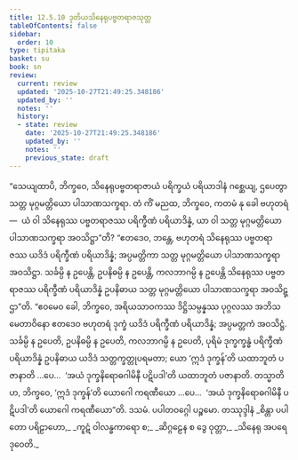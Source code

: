 ```yaml
---
title: 12.5.10 ဒုတိယသိနေရုပဗ္ဗတရာဇသုတ္တ
tableOfContents: false
sidebar:
  order: 10
type: tipitaka
basket: su
book: sn
review:
  current: review
  updated: '2025-10-27T21:49:25.348186'
  updated_by: ''
  notes: ''
  history:
  - state: review
    date: '2025-10-27T21:49:25.348186'
    updated_by: ''
    notes: ''
    previous_state: draft
---
```



<ReviewStatus review={frontmatter.review} showDetails={true} />

<HypothesisAnnotation frontmatter={frontmatter} />

<DynamicBreadcrumb />

<Division number="1120" book="sn" e="ch" v="18" p="447">

<Paragraph number="2402" book="sn">
“သေယျထာပိ, ဘိက္ခဝေ, သိနေရုပဗ္ဗတရာဇာယံ ပရိက္ခယံ ပရိယာဒါနံ ဂစ္ဆေယျ, ဌပေတွာ သတ္တ မုဂ္ဂမတ္တိယော ပါသာဏသက္ခရာ. တံ ကိံ မညထ, ဘိက္ခဝေ, ကတမံ နု ခေါ ဗဟုတရံ—  ယံ ဝါ သိနေရုဿ ပဗ္ဗတရာဇဿ ပရိက္ခီဏံ ပရိယာဒိန္နံ, ယာ ဝါ သတ္တ မုဂ္ဂမတ္တိယော ပါသာဏသက္ခရာ အဝသိဋ္ဌာ”တိ? “ဧတဒေဝ, ဘန္တေ, ဗဟုတရံ သိနေရုဿ ပဗ္ဗတရာဇဿ ယဒိဒံ ပရိက္ခီဏံ ပရိယာဒိန္နံ; အပ္ပမတ္တိကာ သတ္တ မုဂ္ဂမတ္တိယော ပါသာဏသက္ခရာ အဝသိဋ္ဌာ. သင်္ခမ္ပိ န ဥပေန္တိ, ဥပနိဓမ္ပိ န ဥပေန္တိ, ကလဘာဂမ္ပိ န ဥပေန္တိ သိနေရုဿ ပဗ္ဗတရာဇဿ ပရိက္ခီဏံ ပရိယာဒိန္နံ ဥပနိဓာယ သတ္တ မုဂ္ဂမတ္တိယော ပါသာဏသက္ခရာ အဝသိဋ္ဌာ”တိ. “ဧဝမေဝ ခေါ, ဘိက္ခဝေ, အရိယသာဝကဿ ဒိဋ္ဌိသမ္ပန္နဿ ပုဂ္ဂလဿ အဘိသမေတာဝိနော ဧတဒေဝ ဗဟုတရံ ဒုက္ခံ ယဒိဒံ ပရိက္ခီဏံ ပရိယာဒိန္နံ; အပ္ပမတ္တကံ အဝသိဋ္ဌံ. သင်္ခမ္ပိ န ဥပေတိ, ဥပနိဓမ္ပိ န ဥပေတိ, ကလဘာဂမ္ပိ န ဥပေတိ, ပုရိမံ ဒုက္ခက္ခန္ဓံ ပရိက္ခီဏံ ပရိယာဒိန္နံ ဥပနိဓာယ ယဒိဒံ သတ္တက္ခတ္တုပရမတာ; ယော ‘ဣဒံ ဒုက္ခန်’တိ ယထာဘူတံ ပဇာနာတိ …ပေ…  ‘အယံ ဒုက္ခနိရောဓဂါမိနီ ပဋိပဒါ’တိ ယထာဘူတံ ပဇာနာတိ.
</Paragraph>

<Paragraph number="2403" book="sn">
တသ္မာတိဟ, ဘိက္ခဝေ, ‘ဣဒံ ဒုက္ခန်’တိ ယောဂေါ ကရဏီယော …ပေ…  ‘အယံ ဒုက္ခနိရောဓဂါမိနီ ပဋိပဒါ’တိ ယောဂေါ ကရဏီယော”တိ.

</Paragraph>
</Division>

<Paragraph number="2404" type="center" book="sn">
ဒသမံ.



</Paragraph>

<Paragraph number="2405" type="center" book="sn">
ပပါတဝဂ္ဂေါ ပဉ္စမော.



</Paragraph>

<Paragraph number="2406" type="center" book="sn">
တဿုဒ္ဒါနံ


</Paragraph>

<Paragraph number="2407" type="verses" book="sn">
_စိန္တာ ပပါတော ပရိဠာဟော,_  
_ကူဋံ ဝါလန္ဓကာရော စ;_  
_ဆိဂ္ဂဠေန စ ဒွေ ဝုတ္တာ,_  
_သိနေရု အပရေ ဒုဝေတိ._
</Paragraph>